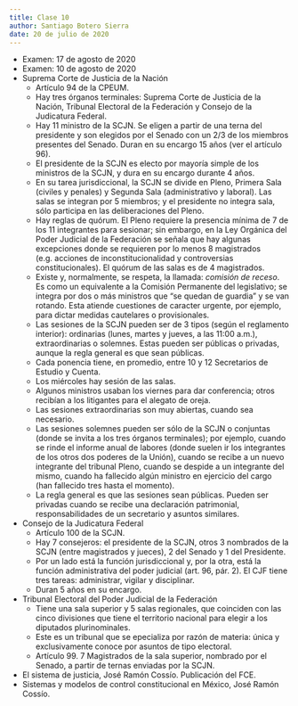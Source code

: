 ```yaml
---
title: Clase 10
author: Santiago Botero Sierra
date: 20 de julio de 2020
---
```


+ Examen: 17 de agosto de 2020
+ Examen: 10 de agosto de 2020
+ Suprema Corte de Justicia de la Nación
	- Artículo 94 de la CPEUM.
	- Hay tres órganos terminales: Suprema Corte de Justicia de la Nación,
		Tribunal Electoral de la Federación y Consejo de la Judicatura Federal.
	- Hay 11 ministro de la SCJN. Se eligen a partir de una terna del
		presidente y son elegidos por el Senado con un 2/3 de los miembros  
		presentes del Senado. Duran en su encargo 15 años (ver el artículo 96).
	- El presidente de la SCJN es electo por mayoría simple de los ministros de
		la SCJN, y dura en su encargo durante 4 años.
	- En su tarea jurisdiccional, la SCJN se divide en Pleno, Primera Sala
		(civiles y penales) y Segunda Sala (administrativo y laboral). Las salas
		se integran por 5 miembros; y el presidente no  integra sala, sólo
		participa en las deliberaciones del Pleno.
	- Hay reglas de quórum. El Pleno requiere la presencia mínima de 7 de los 11
		integrantes para sesionar; sin embargo, en la Ley Orgánica del Poder
		Judicial de la Federación se señala que hay algunas excepciones donde se
		requieren por lo menos 8 magistrados (e.g. acciones de
		inconstitucionalidad y controversias constitucionales). El quórum de
		las salas es de 4 magistrados.
	- Existe y, normalmente, se respeta, la llamada: *comisión de receso*. Es
		como un equivalente a la Comisión Permanente del legislativo; se
		integra por  dos o más ministros que "se quedan de guardia" y se van
		rotando. Esta atiende cuestiones de caracter urgente, por ejemplo, para
		dictar medidas cautelares o provisionales.
	- Las sesiones de la SCJN pueden ser de 3 tipos (según el reglamento
		interior): ordinarias (lunes, martes y jueves, a las 11:00 a.m.), extraordinarias o solemnes. Estas pueden ser
		públicas o privadas, aunque la regla general es que sean públicas.
	- Cada ponencia tiene, en promedio, entre 10 y 12 Secretarios de Estudio y
		Cuenta.
	- Los miércoles hay sesión de las salas.
	- Algunos ministros usaban los viernes para dar conferencia; otros recibían
		a los litigantes para el alegato de oreja.
	- Las sesiones extraordinarias son muy abiertas, cuando sea necesario.
	- Las sesiones solemnes pueden ser sólo de la SCJN o conjuntas (donde se
		invita a los tres órganos terminales); por ejemplo, cuando se rinde el
		informe anual de labores (donde suelen ir los integrantes de los otros
		dos poderes de la Unión), cuando se recibe a un nuevo integrante del
		tribunal Pleno, cuando se despide a un integrante del mismo, cuando ha
		fallecido algún ministro en ejercicio del cargo (han fallecido tres
		hasta el momento).
	- La regla general es que las sesiones sean públicas. Pueden ser privadas
		cuando se recibe una declaración patrimonial, responsabilidades de un
		secretario y asuntos similares.

+ Consejo de la Judicatura Federal
	- Artículo 100 de la SCJN.
	- Hay 7 consejeros: el presidente de la SCJN, otros 3 nombrados de la SCJN
		(entre magistrados y jueces), 2 del Senado y 1 del Presidente.
	- Por un lado está la función jurisdiccional y, por la otra, está la función
		administrativa del poder judicial (art. 96, pár. 2). El CJF tiene tres
		tareas: administrar, vigilar y disciplinar.
	- Duran 5 años en su encargo.

+ Tribunal Electoral del Poder Judicial de la Federación
	- Tiene una sala superior y 5 salas regionales, que coinciden con las cinco
		divisiones que tiene el territorio nacional para elegir a los diputados
		plurinominales.
	- Este es un tribunal que se epecializa por razón de materia: única y
		exclusivamente conoce por asuntos de tipo electoral.
	- Artículo 99. 7 Magistrados de la sala superior, nombrado por el Senado, a
		partir de ternas enviadas por la SCJN.

+ El sistema de justicia, José Ramón Cossío. Publicación del FCE.
+ Sistemas y modelos de control constitucional en México, José Ramón Cossío.
